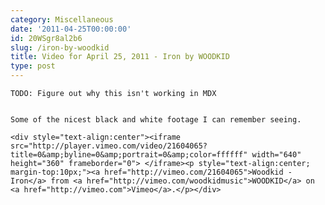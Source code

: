 ```yaml
---
category: Miscellaneous
date: '2011-04-25T00:00:00'
id: 20WSgr8al2b6
slug: /iron-by-woodkid
title: Video for April 25, 2011 - Iron by WOODKID
type: post
---
```


```
TODO: Figure out why this isn't working in MDX


Some of the nicest black and white footage I can remember seeing.

<div style="text-align:center"><iframe src="http://player.vimeo.com/video/21604065?title=0&amp;byline=0&amp;portrait=0&amp;color=ffffff" width="640" height="360" frameborder="0"> </iframe><p style="text-align:center; margin-top:10px;"><a href="http://vimeo.com/21604065">Woodkid - Iron</a> from <a href="http://vimeo.com/woodkidmusic">WOODKID</a> on <a href="http://vimeo.com">Vimeo</a>.</p></div>
```